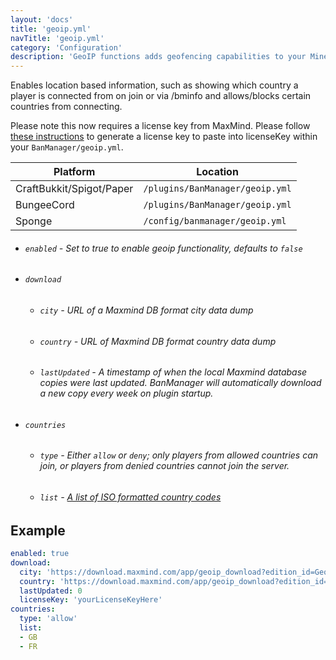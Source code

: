 ```yaml
---
layout: 'docs'
title: 'geoip.yml'
navTitle: 'geoip.yml'
category: 'Configuration'
description: 'GeoIP functions adds geofencing capabilities to your Minecraft server'
---
```

Enables location based information, such as showing which country a player is connected from on join or via /bminfo and allows/blocks certain countries from connecting.

Please note this now requires a license key from MaxMind. Please follow [these instructions](https://essentialsx.net/wiki/GeoIP.html#setting-up-the-plugin) to generate a license key to paste into licenseKey within your `BanManager/geoip.yml`.

| Platform | Location |
| -------- | -------- |
| CraftBukkit/Spigot/Paper | `/plugins/BanManager/geoip.yml` |
| BungeeCord | `/plugins/BanManager/geoip.yml` |
| Sponge | `/config/banmanager/geoip.yml` |

<div className="config-info">

- ###### `enabled` - Set to true to enable geoip functionality, defaults to `false`
- ###### `download`
  - ###### `city` - URL of a Maxmind DB format city data dump
  - ###### `country` - URL of Maxmind DB format country data dump
  - ###### `lastUpdated` - A timestamp of when the local Maxmind database copies were last updated. BanManager will automatically download a new copy every week on plugin startup.
- ###### `countries`
  - ###### `type` - Either `allow` or `deny`; only players from allowed countries can join, or players from denied countries cannot join the server.
  - ###### `list` - [A list of ISO formatted country codes](https://www.iso.org/obp/ui/#search)

</div>

## Example
```yml
enabled: true
download:
  city: 'https://download.maxmind.com/app/geoip_download?edition_id=GeoLite2-City&license_key=[licenseKey]&suffix=tar.gz'
  country: 'https://download.maxmind.com/app/geoip_download?edition_id=GeoLite2-Country&license_key=[licenseKey]&suffix=tar.gz'
  lastUpdated: 0
  licenseKey: 'yourLicenseKeyHere'
countries:
  type: 'allow'
  list:
  - GB
  - FR
```
